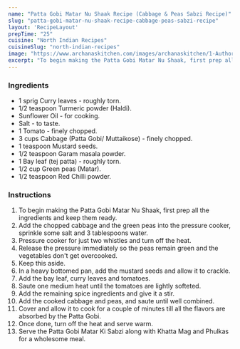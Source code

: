 ---
name: "Patta Gobi Matar Nu Shaak Recipe (Cabbage & Peas Sabzi Recipe)"
slug: "patta-gobi-matar-nu-shaak-recipe-cabbage-peas-sabzi-recipe"
layout: 'RecipeLayout'
prepTime: "25"
cuisine: "North Indian Recipes"
cuisineSlug: "north-indian-recipes"
image: "https://www.archanaskitchen.com/images/archanaskitchen/1-Author/sibyl_sunitha/Patta_Gobi_Matar_Nu_Shaak_Recipe_Cabbage__Peas_Sabzi_Recipe.jpg"
excerpt: "To begin making the Patta Gobi Matar Nu Shaak, first prep all the ingredients and keep them ready"
---

### Ingredients

- 1 sprig Curry leaves - roughly torn.
- 1/2 teaspoon Turmeric powder (Haldi).
- Sunflower Oil - for cooking.
- Salt - to taste.
- 1 Tomato - finely chopped.
- 3 cups Cabbage (Patta Gobi/ Muttaikose) - finely chopped.
- 1 teaspoon Mustard seeds.
- 1/2 teaspoon Garam masala powder.
- 1 Bay leaf (tej patta) - roughly torn.
- 1/2 cup Green peas (Matar).
- 1/2 teaspoon Red Chilli powder.

### Instructions

1. To begin making the Patta Gobi Matar Nu Shaak, first prep all the ingredients and keep them ready.
1. Add the chopped cabbage and the green peas into the pressure cooker, sprinkle some salt and 3 tablespoons water.
1. Pressure cooker for just two whistles and turn off the heat.
1. Release the pressure immediately so the peas remain green and the vegetables don't get overcooked.
1. Keep this aside.
1. In a heavy bottomed pan, add the mustard seeds and allow it to crackle.
1. Add the bay leaf, curry leaves and tomatoes.
1. Saute one medium heat until the tomatoes are lightly softeted.
1. Add the remaining spice ingredients and give it a stir.
1. Add the cooked cabbage and peas, and saute until well combined.
1. Cover and allow it to cook for a couple of minutes till all the flavors are absorbed by the Patta Gobi.
1. Once done, turn off the heat and serve warm.
1. Serve the Patta Gobi Matar Ki Sabzi along with Khatta Mag and Phulkas for a wholesome meal.
